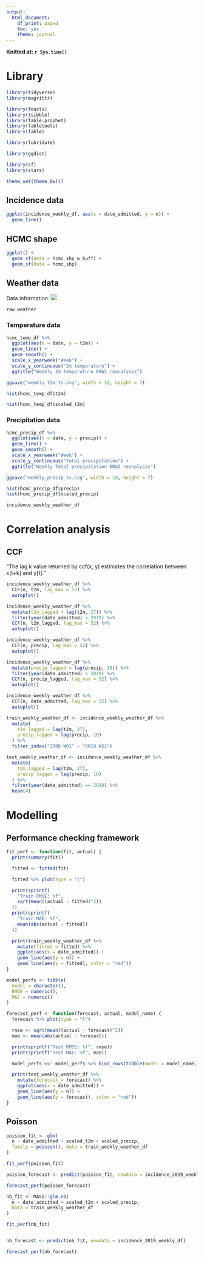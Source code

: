 ```yaml
---
output: 
  html_document:
    df_print: paged
    toc: yes
    theme: journal
---
```


**Knitted at: `r Sys.time()`**

# Library

```r
library(tidyverse)
library(magrittr)

library(feasts)
library(tsibble)
library(fable.prophet)
library(fabletools)
library(fable)

library(lubridate)

library(ggdist)

library(sf)
library(stars)
```

```r
theme_set(theme_bw())
```

## Incidence data

```r
ggplot(incidence_weekly_df, aes(x = date_admitted, y = n)) +
  geom_line()
```

## HCMC shape

```r
ggplot() +
  geom_sf(data = hcmc_shp_w_buff) +
  geom_sf(data = hcmc_shp)
```

## Weather data

Data information: ![](era5_req.png)
```r
raw_weather
```

### Temperature data

```r
hcmc_temp_df %>%
  ggplot(aes(x = date, y = t2m)) +
  geom_line() +
  geom_smooth() +
  scale_x_yearweek("Week") +
  scale_y_continuous("2m temperature") +
  ggtitle("Weekly 2m temperature ERA5 reanalysis")

ggsave("weekly_t2m_ts.svg", width = 10, height = 7)

hist(hcmc_temp_df$t2m)

hist(hcmc_temp_df$scaled_t2m)
```

### Precipitation data

```r
hcmc_precip_df %>%
  ggplot(aes(x = date, y = precip)) +
  geom_line() +
  geom_smooth() +
  scale_x_yearweek("Week") +
  scale_y_continuous("Total precipitation") +
  ggtitle("Weekly Total precipitation ERA5 reanalysis")

ggsave("weekly_precip_ts.svg", width = 10, height = 7)

hist(hcmc_precip_df$precip)
hist(hcmc_precip_df$scaled_precip)
```

```r
incidence_weekly_weather_df
```

# Correlation analysis

## CCF

"The lag k value returned by ccf(x, y) estimates the correlation between x[t+k] and y[t]."

```r
incidence_weekly_weather_df %>%
  CCF(n, t2m, lag_max = 52) %>%
  autoplot()

incidence_weekly_weather_df %>%
  mutate(t2m_lagged = lag(t2m, 27)) %>%
  filter(year(date_admitted) < 2019) %>%
  CCF(n, t2m_lagged, lag_max = 52) %>%
  autoplot()

incidence_weekly_weather_df %>%
  CCF(n, precip, lag_max = 52) %>%
  autoplot()

incidence_weekly_weather_df %>%
  mutate(precip_lagged = lag(precip, 10)) %>%
  filter(year(date_admitted) < 2019) %>%
  CCF(n, precip_lagged, lag_max = 52) %>%
  autoplot()

incidence_weekly_weather_df %>%
  CCF(n, date_admitted, lag_max = 52) %>%
  autoplot()
```

```r
train_weekly_weather_df <- incidence_weekly_weather_df %>%
  mutate(
    t2m_lagged = lag(t2m, 27),
    precip_lagged = lag(precip, 10)
  ) %>%
  filter_index("2000 W01" ~ "2018 W52")

test_weekly_weather_df <- incidence_weekly_weather_df %>%
  mutate(
    t2m_lagged = lag(t2m, 27),
    precip_lagged = lag(precip, 10)
  ) %>%
  filter(year(date_admitted) == 2019) %>%
  head(4)
```

# Modelling

## Performance checking framework

```r
fit_perf <- function(fit, actual) {
  print(summary(fit))

  fitted <- fitted(fit)

  fitted %>% plot(type = "l")

  print(sprintf(
    "Train RMSE: %f",
    sqrt(mean((actual - fitted)^2))
  ))
  print(sprintf(
    "Train MAE: %f",
    mean(abs(actual - fitted))
  ))

  print(train_weekly_weather_df %>%
    mutate(fitted = fitted) %>%
    ggplot(aes(x = date_admitted)) +
    geom_line(aes(y = n)) +
    geom_line(aes(y = fitted), color = "red"))
}

model_perfs <- tibble(
  model = character(),
  RMSE = numeric(),
  MAE = numeric()
)

forecast_perf <- function(forecast, actual, model_name) {
  forecast %>% plot(type = "l")

  rmse <- sqrt(mean((actual - forecast)^2))
  mae <- mean(abs(actual - forecast))

  print(sprintf("Test RMSE: %f", rmse))
  print(sprintf("Test MAE: %f", mae))

  model_perfs <<- model_perfs %>% bind_rows(tibble(model = model_name, RMSE = rmse, MAE = mae))

  print(test_weekly_weather_df %>%
    mutate(forecast = forecast) %>%
    ggplot(aes(x = date_admitted)) +
    geom_line(aes(y = n)) +
    geom_line(aes(y = forecast), color = "red"))
}
```


## Poisson

```r
poisson_fit <- glm(
  n ~ date_admitted + scaled_t2m + scaled_precip,
  family = poisson(), data = train_weekly_weather_df
)

fit_perf(poisson_fit)

poisson_forecast <- predict(poisson_fit, newdata = incidence_2019_weekly_df)

forecast_perf(poisson_forecast)
```

```r
nb_fit <- MASS::glm.nb(
  n ~ date_admitted + scaled_t2m + scaled_precip,
  data = train_weekly_weather_df
)

fit_perf(nb_fit)


nb_forecast <- predict(nb_fit, newdata = incidence_2019_weekly_df)

forecast_perf(nb_forecast)
```
